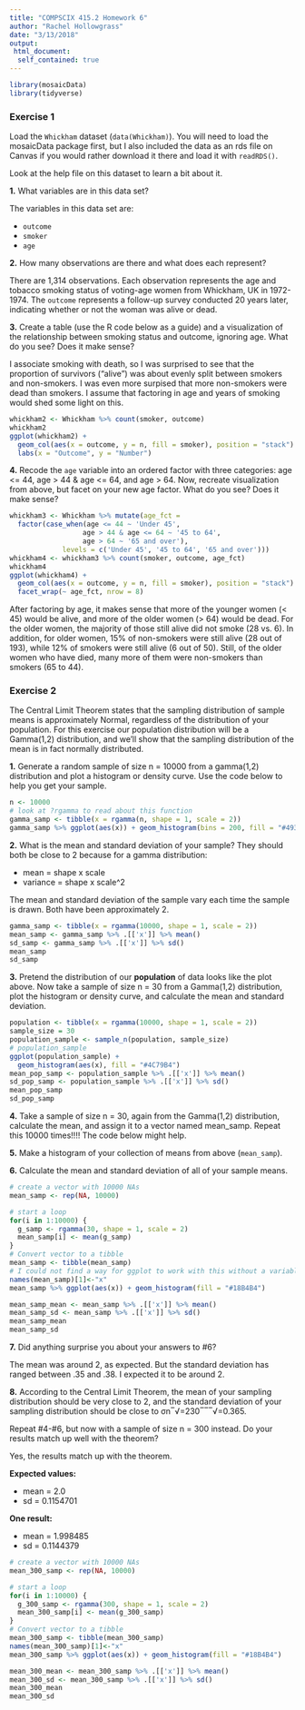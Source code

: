 ```yaml
---
title: "COMPSCIX 415.2 Homework 6"
author: "Rachel Hollowgrass"
date: "3/13/2018"
output:
 html_document:
  self_contained: true
---
```


```r
library(mosaicData)
library(tidyverse)
```

### Exercise 1

Load the <code>Whickham</code> dataset (<code>data(Whickham)</code>). You will need to load the mosaicData package first, but I also included the data as an rds file on Canvas if you would rather download it there and load it with <code>readRDS()</code>.  

Look at the help file on this dataset to learn a bit about it.  

**1.** What variables are in this data set?

The variables in this data set are:
<ul>
<li><code>outcome</code></li>
<li><code>smoker</code></li>
<li><code>age</code></li>
</ul>

**2.** How many observations are there and what does each represent?

There are 1,314 observations. Each observation represents the age and tobacco smoking status of voting-age women from Whickham, UK in 1972-1974. The <code>outcome</code> represents a follow-up survey conducted 20 years later, indicating whether or not the woman was alive or dead.

**3.** Create a table (use the R code below as a guide) and a visualization of the relationship between smoking status and outcome, ignoring age. What do you see? Does it make sense?

I associate smoking with death, so I was surprised to see that the proportion of survivors ("alive") was about evenly split between smokers and non-smokers. I was even more surpised that more non-smokers were dead than smokers. I assume that factoring in age and years of smoking would shed some light on this.

```r
whickham2 <- Whickham %>% count(smoker, outcome)
whickham2
ggplot(whickham2) +
  geom_col(aes(x = outcome, y = n, fill = smoker), position = "stack") + 
  labs(x = "Outcome", y = "Number")
```
  
**4.** Recode the <code>age</code> variable into an ordered factor with three categories: age <= 44, age > 44 & age <= 64, and age > 64. Now, recreate visualization from above, but facet on your new age factor. What do you see? Does it make sense?

```r
whickham3 <- Whickham %>% mutate(age_fct = 
  factor(case_when(age <= 44 ~ 'Under 45',
                  age > 44 & age <= 64 ~ '45 to 64',
                  age > 64 ~ '65 and over'),
             levels = c('Under 45', '45 to 64', '65 and over')))
whickham4 <- whickham3 %>% count(smoker, outcome, age_fct)
whickham4
ggplot(whickham4) +
  geom_col(aes(x = outcome, y = n, fill = smoker), position = "stack") + 
  facet_wrap(~ age_fct, nrow = 8)
```

After factoring by age, it makes sense that more of the younger women (< 45) would be alive, and more of the older women (> 64) would be dead. For the older women, the majority of those still alive did not smoke (28 vs. 6). In addition, for older women, 15% of non-smokers were still alive (28 out of 193), while 12% of smokers were still alive (6 out of 50). Still, of the older women who have died, many more of them were non-smokers than smokers (65 to 44).

### Exercise 2

The Central Limit Theorem states that the sampling distribution of sample means is approximately Normal, regardless of the distribution of your population. For this exercise our population distribution will be a Gamma(1,2) distribution, and we’ll show that the sampling distribution of the mean is in fact normally distributed.

**1.** Generate a random sample of size n = 10000 from a gamma(1,2) distribution and plot a histogram or density curve. Use the code below to help you get your sample.

```r
n <- 10000
# look at ?rgamma to read about this function
gamma_samp <- tibble(x = rgamma(n, shape = 1, scale = 2))
gamma_samp %>% ggplot(aes(x)) + geom_histogram(bins = 200, fill = "#493BB4")
```
  
**2.** What is the mean and standard deviation of your sample? They should both be close to 2 because for a gamma distribution:
<ul>
<li>mean = shape x scale</li>
<li>variance = shape x scale^2</li>
</ul>

The mean and standard deviation of the sample vary each time the sample is drawn. Both have been approximately 2.

```r
gamma_samp <- tibble(x = rgamma(10000, shape = 1, scale = 2))
mean_samp <- gamma_samp %>% .[['x']] %>% mean()
sd_samp <- gamma_samp %>% .[['x']] %>% sd()
mean_samp
sd_samp
```

**3.** Pretend the distribution of our **population** of data looks like the plot above. Now take a sample of size n = 30 from a Gamma(1,2) distribution, plot the histogram or density curve, and calculate the mean and standard deviation.

```r
population <- tibble(x = rgamma(10000, shape = 1, scale = 2))
sample_size = 30
population_sample <- sample_n(population, sample_size)
# population_sample
ggplot(population_sample) +
  geom_histogram(aes(x), fill = "#4C79B4")
mean_pop_samp <- population_sample %>% .[['x']] %>% mean()
sd_pop_samp <- population_sample %>% .[['x']] %>% sd()
mean_pop_samp
sd_pop_samp
```

**4.** Take a sample of size n = 30, again from the Gamma(1,2) distribution, calculate the mean, and assign it to a vector named mean_samp. Repeat this 10000 times!!!! The code below might help.

**5.** Make a histogram of your collection of means from above (<code>mean_samp</code>).

**6.** Calculate the mean and standard deviation of all of your sample means.

```r
# create a vector with 10000 NAs
mean_samp <- rep(NA, 10000)

# start a loop
for(i in 1:10000) {
  g_samp <- rgamma(30, shape = 1, scale = 2)
  mean_samp[i] <- mean(g_samp)
}
# Convert vector to a tibble
mean_samp <- tibble(mean_samp)
# I could not find a way for ggplot to work with this without a variable (column) name.
names(mean_samp)[1]<-"x"
mean_samp %>% ggplot(aes(x)) + geom_histogram(fill = "#18B4B4")

mean_samp_mean <- mean_samp %>% .[['x']] %>% mean()
mean_samp_sd <- mean_samp %>% .[['x']] %>% sd()
mean_samp_mean
mean_samp_sd
```

**7.** Did anything surprise you about your answers to #6?

The mean was around 2, as expected. But the standard deviation has ranged between .35 and .38. I expected it to be around 2.

**8.** According to the Central Limit Theorem, the mean of your sampling distribution should be very close to 2, and the standard deviation of your sampling distribution should be close to σn‾√=230‾‾‾√=0.365.  

Repeat #4-#6, but now with a sample of size n = 300 instead. Do your results match up well with the theorem?

Yes, the results match up with the theorem.

**Expected values:**  
<ul>
<li>mean = 2.0</li>
<li>sd =   0.1154701</li>
</ul>


**One result:**  
<ul>
<li>mean = 1.998485</li>
<li>sd = 0.1144379</li>
</ul>

```r
# create a vector with 10000 NAs
mean_300_samp <- rep(NA, 10000)

# start a loop
for(i in 1:10000) {
  g_300_samp <- rgamma(300, shape = 1, scale = 2)
  mean_300_samp[i] <- mean(g_300_samp)
}
# Convert vector to a tibble
mean_300_samp <- tibble(mean_300_samp)
names(mean_300_samp)[1]<-"x"
mean_300_samp %>% ggplot(aes(x)) + geom_histogram(fill = "#18B4B4")

mean_300_mean <- mean_300_samp %>% .[['x']] %>% mean()
mean_300_sd <- mean_300_samp %>% .[['x']] %>% sd()
mean_300_mean
mean_300_sd
```